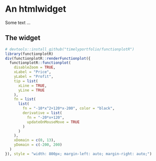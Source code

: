 # An htmlwidget

Some text ...

## The widget

```r
# devtools::install_github("timelyportfolio/functionplotR")
library(functionplotR)
div(functionplotR::renderFunctionplot({
  functionplotR::functionplot(
    disableZoom = TRUE,
    xLabel = "Price",
    yLabel = "Profit",
    tip = list(
      xLine = TRUE,
      yLine = TRUE
    ),
    fn = list(
      list(
        fn = "-10*x^2+120*x-200", color = "black",
        derivative = list(
          fn = "-20*x+120",
          updateOnMouseMove = TRUE
        )
      )
    ),
    xDomain = c(0, 13),
    yDomain = c(-200, 200)
  )
}), style = "width: 800px; margin-left: auto; margin-right: auto;")
```

